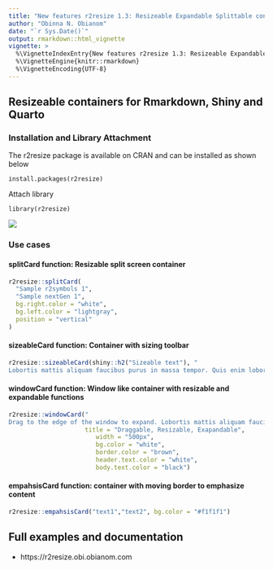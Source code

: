 ---
title: "New features r2resize 1.3: Resizeable Expandable Splittable containers"
author: "Obinna N. Obianom"
date: "`r Sys.Date()`"
output: rmarkdown::html_vignette
vignette: >
  %\VignetteIndexEntry{New features r2resize 1.3: Resizeable Expandable Splittable containers}
  %\VignetteEngine{knitr::rmarkdown}
  %\VignetteEncoding{UTF-8}
---


## Resizeable containers for Rmarkdown, Shiny and Quarto

### Installation and Library Attachment

The r2resize package is available on CRAN and can be installed as shown below

`install.packages(r2resize)`

Attach library 

`library(r2resize)`

![](https://obianom.com/r2resize2.gif)

### Use cases

#### splitCard function: Resizable split screen container

```{r,eval= FALSE}
r2resize::splitCard(
  "Sample r2symbols 1",
  "Sample nextGen 1",
  bg.right.color = "white",
  bg.left.color = "lightgray",
  position = "vertical"
)
```


#### sizeableCard function: Container with sizing toolbar

```{r,eval= FALSE}

r2resize::sizeableCard(shiny::h2("Sizeable text"), "
Lobortis mattis aliquam faucibus purus in massa tempor. Quis enim lobortis scelerisque fermentum dui faucibus in ornare quam. At lectus urna duis convallis. Arcu non odio euismod lacinia at quis risus. Tincidunt ornare massa eget egestas purus viverra accumsan in. Cras adipiscing enim eu turpis egestas pretium aenean.")

```

#### windowCard function: Window like container with resizable and expandable functions 


```{r,eval= FALSE}

r2resize::windowCard("
Drag to the edge of the window to expand. Lobortis mattis aliquam faucibus purus in massa tempor. Quis enim lobortis scelerisque fermentum dui faucibus in ornare quam. At lectus urna duis convallis. Arcu non odio euismod lacinia at quis risus. Tincidunt ornare massa eget egestas purus viverra accumsan in. Cras adipiscing enim eu turpis egestas pretium aenean.",
                     title = "Draggable, Resizable, Exapandable",
                        width = "500px",
                        bg.color = "white",
                        border.color = "brown",
                        header.text.color = "white",
                        body.text.color = "black")

```

#### empahsisCard function: container with moving border to emphasize content

```{r,eval= FALSE}

r2resize::empahsisCard("text1","text2", bg.color = "#f1f1f1")

```




## Full examples and documentation

 + https://r2resize.obi.obianom.com

